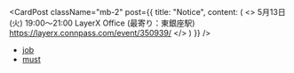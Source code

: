 
<div className="p-4"> </div>

<CardPost
  className="mb-2"
  post={{
    title: "Notice",
    content: (
      <>
      5月13日(火) 19:00〜21:00 LayerX Office (最寄り：東銀座駅)
      https://layerx.connpass.com/event/350939/
      </>
    )
  }}
/>

- [job](./job.mdx)
- [must](./must.mdx)

<div className="flex my-2">
  <ShowPrompts />
</div>

<div className="flex my-2">
  <HomeIcons />
</div>

<div className="bg-black p-10">
  <BaseKnob />
</div>

<div className="my-6 md:my-8">
  <ShowQuote />
</div>

<div className="grid place-content-center">
  <RichImage
    isOss
    caption={'"If you can\'t tell, does it matter?"'}
    className="w-full md:w-80"
    src={"girl90s.png"}
  />
</div>

